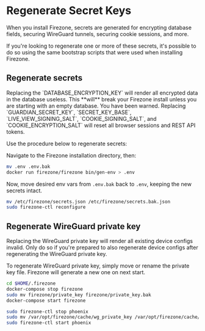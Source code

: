 
# Regenerate Secret Keys

When you install Firezone, secrets are generated for encrypting database fields,
securing WireGuard tunnels, securing cookie sessions, and more.

If you're looking to regenerate one or more of these secrets, it's possible to
do so using the same bootstrap scripts that were used when installing Firezone.

## Regenerate secrets

<Alert color="warning">
  Replacing the `DATABASE_ENCRYPTION_KEY` will render all encrypted data in the
  database useless. This **will** break your Firezone install unless you are
  starting with an empty database. You have been warned.
</Alert>

<Alert color="danger">
  Replacing `GUARDIAN_SECRET_KEY`, `SECRET_KEY_BASE`, `LIVE_VIEW_SIGNING_SALT`,
  `COOKIE_SIGNING_SALT`, and `COOKIE_ENCRYPTION_SALT` will reset all browser
  sessions and REST API tokens.
</Alert>

Use the procedure below to regenerate secrets:

<TabsGroup>
<TabsItem title="Docker" active>

Navigate to the Firezone installation directory, then:

```bash
mv .env .env.bak
docker run firezone/firezone bin/gen-env > .env
```

Now, move desired env vars from `.env.bak` back to `.env`, keeping the new
secrets intact.

</TabsItem>
<TabsItem title="Omnibus">

```bash
mv /etc/firezone/secrets.json /etc/firezone/secrets.bak.json
sudo firezone-ctl reconfigure
```

</TabsItem>
</TabsGroup>

## Regenerate WireGuard private key

<Alert color="warning">
  Replacing the WireGuard private key will render all existing device configs
  invalid. Only do so if you're prepared to also regenerate device configs after
  regenerating the WireGuard private key.
</Alert>

To regenerate WireGuard private key, simply move or rename the private key file.
Firezone will generate a new one on next start.

<TabsGroup>
<TabsItem title="Docker" active>

```bash
cd $HOME/.firezone
docker-compose stop firezone
sudo mv firezone/private_key firezone/private_key.bak
docker-compose start firezone
```

</TabsItem>
<TabsItem title="Omnibus">

```bash
sudo firezone-ctl stop phoenix
sudo mv /var/opt/firezone/cache/wg_private_key /var/opt/firezone/cache/wg_private_key.bak
sudo firezone-ctl start phoenix
```

</TabsItem>
</TabsGroup>

